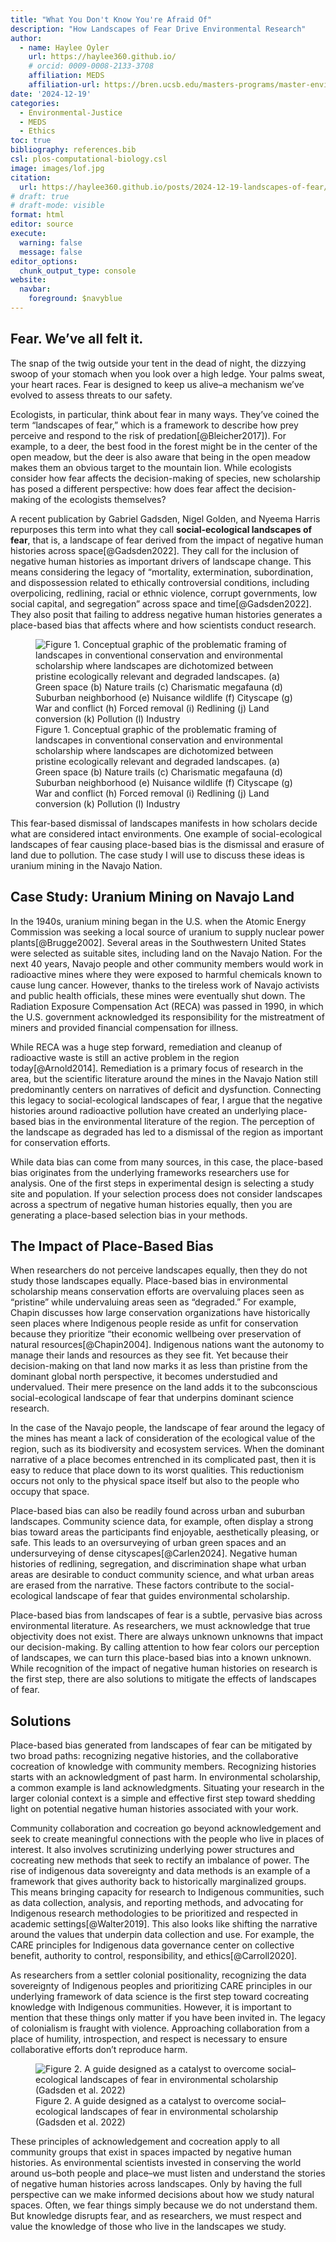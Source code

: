 ```yaml
---
title: "What You Don't Know You're Afraid Of"
description: "How Landscapes of Fear Drive Environmental Research"
author:
  - name: Haylee Oyler
    url: https://haylee360.github.io/
    # orcid: 0009-0008-2133-3708
    affiliation: MEDS
    affiliation-url: https://bren.ucsb.edu/masters-programs/master-environmental-data-science
date: '2024-12-19'
categories:
  - Environmental-Justice
  - MEDS
  - Ethics
toc: true
bibliography: references.bib
csl: plos-computational-biology.csl
image: images/lof.jpg
citation:
  url: https://haylee360.github.io/posts/2024-12-19-landscapes-of-fear/
# draft: true
# draft-mode: visible
format: html
editor: source
execute:
  warning: false
  message: false
editor_options: 
  chunk_output_type: console
website: 
  navbar:
    foreground: $navyblue
---
```


## Fear. We’ve all felt it. 
The snap of the twig outside your tent in the dead of night, the dizzying swoop of your stomach when you look over a high ledge. Your palms sweat, your heart races. Fear is designed to keep us alive–a mechanism we’ve evolved to assess threats to our safety. 

Ecologists, in particular, think about fear in many ways. They’ve coined the term “landscapes of fear,” which is a framework to describe how prey perceive and respond to the risk of predation[@Bleicher2017]). For example, to a deer, the best food in the forest might be in the center of the open meadow, but the deer is also aware that being in the open meadow makes them an obvious target to the mountain lion. While ecologists consider how fear affects the decision-making of species, new scholarship has posed a different perspective: how does fear affect the decision-making of the ecologists themselves?

A recent publication by Gabriel Gadsden, Nigel Golden, and Nyeema Harris repurposes this term into what they call **social-ecological landscapes of fear**, that is, a landscape of fear derived from the impact of negative human histories across space[@Gadsden2022]. They call for the inclusion of negative human histories as important drivers of landscape change. This means considering the legacy of “mortality, extermination, subordination, and dispossession related to ethically controversial conditions, including overpolicing, redlining, racial or ethnic violence, corrupt governments, low social capital, and segregation” across space and time[@Gadsden2022]. They also posit that failing to address negative human histories generates a place-based bias that affects where and how scientists conduct research. 

![Figure 1. Conceptual graphic of the problematic framing of landscapes in conventional conservation and environmental scholarship where landscapes are dichotomized between pristine ecologically relevant and degraded landscapes. (a) Green space (b) Nature trails (c) Charismatic megafauna (d) Suburban neighborhood (e) Nuisance wildlife (f) Cityscape (g) War and conflict (h) Forced removal (i) Redlining (j) Land conversion (k) Pollution (l) Industry](images/lof.jpg)



This fear-based dismissal of landscapes manifests in how scholars decide what are considered intact environments. One example of social-ecological landscapes of fear causing place-based bias is the dismissal and erasure of land due to pollution. The case study I will use to discuss these ideas is uranium mining in the Navajo Nation. 

## Case Study: Uranium Mining on Navajo Land
In the 1940s, uranium mining began in the U.S. when the Atomic Energy Commission was seeking a local source of uranium to supply nuclear power plants[@Brugge2002]. Several areas in the Southwestern United States were selected as suitable sites, including land on the Navajo Nation. For the next 40 years, Navajo people and other community members would work in radioactive mines where they were exposed to harmful chemicals known to cause lung cancer. However, thanks to the tireless work of Navajo activists and public health officials, these mines were eventually shut down. The Radiation Exposure Compensation Act (RECA) was passed in 1990, in which the U.S. government acknowledged its responsibility for the mistreatment of miners and provided financial compensation for illness.   

While RECA was a huge step forward, remediation and cleanup of radioactive waste is still an active problem in the region today[@Arnold2014]. Remediation is a primary focus of research in the area, but the scientific literature around the mines in the Navajo Nation still predominantly centers on narratives of deficit and dysfunction. Connecting this legacy to social-ecological landscapes of fear, I argue that the negative histories around radioactive pollution have created an underlying place-based bias in the environmental literature of the region. The perception of the landscape as degraded has led to a dismissal of the region as important for conservation efforts. 

While data bias can come from many sources, in this case, the place-based bias originates from the underlying frameworks researchers use for analysis. One of the first steps in experimental design is selecting a study site and population. If your selection process does not consider landscapes across a spectrum of negative human histories equally, then you are generating a place-based selection bias in your methods. 

## The Impact of Place-Based Bias
When researchers do not perceive landscapes equally, then they do not study those landscapes equally. Place-based bias in environmental scholarship means conservation efforts are overvaluing places seen as “pristine” while undervaluing areas seen as “degraded.” For example, Chapin discusses how large conservation organizations have historically seen places where Indigenous people reside as unfit for conservation because they prioritize “their economic wellbeing over preservation of natural resources[@Chapin2004]. Indigenous nations want the autonomy to manage their lands and resources as they see fit. Yet because their decision-making on that land now marks it as less than pristine from the dominant global north perspective, it becomes understudied and undervalued. Their mere presence on the land adds it to the subconscious social-ecological landscape of fear that underpins dominant science research. 

In the case of the Navajo people, the landscape of fear around the legacy of the mines has meant a lack of consideration of the ecological value of the region, such as its biodiversity and ecosystem services. When the dominant narrative of a place becomes entrenched in its complicated past, then it is easy to reduce that place down to its worst qualities. This reductionism occurs not only to the physical space itself but also to the people who occupy that space. 

Place-based bias can also be readily found across urban and suburban landscapes. Community science data, for example, often display a strong bias toward areas the participants find enjoyable, aesthetically pleasing, or safe. This leads to an oversurveying of urban green spaces and an undersurveying of dense cityscapes[@Carlen2024]. Negative human histories of redlining, segregation, and discrimination shape what urban areas are desirable to conduct community science, and what urban areas are erased from the narrative. These factors contribute to the social-ecological landscape of fear that guides environmental scholarship. 

Place-based bias from landscapes of fear is a subtle, pervasive bias across environmental literature. As researchers, we must acknowledge that true objectivity does not exist. There are always unknown unknowns that impact our decision-making. By calling attention to how fear colors our perception of landscapes, we can turn this place-based bias into a known unknown. While recognition of the impact of negative human histories on research is the first step, there are also solutions to mitigate the effects of landscapes of fear. 

## Solutions
Place-based bias generated from landscapes of fear can be mitigated by two broad paths: recognizing negative histories, and the collaborative cocreation of knowledge with community members. Recognizing histories starts with an acknowledgment of past harm. In environmental scholarship, a common example is land acknowledgments. Situating your research in the larger colonial context is a simple and effective first step toward shedding light on potential negative human histories associated with your work.

Community collaboration and cocreation go beyond acknowledgement and seek to create meaningful connections with the people who live in places of interest. It also involves scrutinizing underlying power structures and cocreating new methods that seek to rectify an imbalance of power. The rise of indigenous data sovereignty and data methods is an example of a framework that gives authority back to historically 	marginalized groups. This means bringing capacity for research to Indigenous communities, such as data collection, analysis, and reporting methods, and advocating for Indigenous research methodologies to be prioritized and respected in academic settings[@Walter2019]. This also looks like shifting the narrative around the values that underpin data collection and use. For example, the CARE principles for Indigenous data governance center on collective benefit, authority to control, responsibility, and ethics[@Carroll2020]. 

As researchers from a settler colonial positionality, recognizing the data sovereignty of Indigenous peoples and prioritizing CARE principles in our underlying framework of data science is the first step toward cocreating knowledge with Indigenous communities. However, it is important to mention that these things only matter if you have been invited in. The legacy of colonialism is fraught with violence. Approaching collaboration from a place of humility, introspection, and respect is necessary to ensure collaborative efforts don’t reproduce harm. 

![Figure 2. A guide designed as a catalyst to overcome social–ecological landscapes of fear in environmental scholarship (Gadsden et al. 2022)](images/scales.jpg)


These principles of acknowledgement and cocreation apply to all community groups that exist in spaces impacted by negative human histories. As environmental scientists invested in conserving the world around us–both people and place–we must listen and understand the stories of negative human histories across landscapes. Only by having the full perspective can we make informed decisions about how we study natural spaces. Often, we fear things simply because we do not understand them. But knowledge disrupts fear, and as researchers, we must respect and value the knowledge of those who live in the landscapes we study.  

